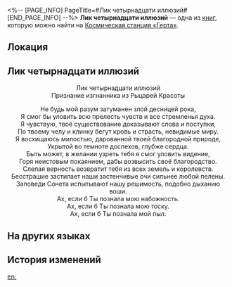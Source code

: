 <%-- [PAGE_INFO]
PageTitle=#Лик четырнадцати иллюзий#
[END_PAGE_INFO] --%>
{{Дополнить}}
{{Книга Инфобокс
|id           = 280
|partIds      = 190530
|Название     = 
|Изображение  = Записи с КСГ.png
|Мир          = Космическая станция «Герта»
|Томов        = 1
|Автор        = <!--нужно добавить-->
|Описание     = Письмо с признанием от анонимного Рыцаря Красоты.
|Том1         = {{tx}}
|Источник1    = {{tx|Отсутствует источник}}
|Персонажи    = 
|Фракции      = 
}}
'''Лик четырнадцати иллюзий''' — одна из [[Книги|книг]], которую можно найти на [[Космическая станция «Герта»]].

==Локация==
{{Отметка карты|<!--название карты-->|<!--id отметки-->}}

==Лик четырнадцати иллюзий==
<div align="center">Лик четырнадцати иллюзий<br />
Признание изгнанника из Рыцарей Красоты

Не будь мой разум затуманен злой десницей рока,<br />
Я смог бы уловить всю прелесть чувств и все стремленья духа.<br />
Я чувствую, твоё существование доказывают слова и поступки, <br />По твоему челу и клинку бегут кровь и страсть, невидимые миру.<br />
Я восхищаюсь милостью, дарованной твоей благородной природе, <br />Укрытой во темноте доспехов, глубже сердца.<br />
Быть может, в желании узреть тебя я смог уловить видение,<br />
Горя неистовым покаянием, дабы возвысить своё благородство.<br />
Слепая верность возвратит тебя из всех земель и королевств.<br />
Бесстрашие застилает наши застенчивые очи сильнее любой пелены.<br />
Заповеди Сонета испытывают нашу решимость, подобно дыханию воши.<br />
Ах, если б Ты познала мою набожность. <br />Ах, если б Ты познала мою тоску. <br />Ах, если б Ты познала мой пыл.</div>

==На других языках==
{{На других языках
|en   = Face of Fourteen Illusions
|zhs  = 十四种幻觉的面庞
|zht  = 十四種幻覺的面龐
|ja   = 十四種類の幻覚の顔
|ko   = 14가지 환각의 얼굴
|es   = Rostro de las catorce ilusiones
|fr   = Le visage aux quatorze illusions
|ru   = Лик четырнадцати иллюзий
|th   = ใบหน้าลวงตาทั้ง 14 ชนิด
|vi   = Bộ Mặt 14 Loại Ảo Giác
|de   = Gesicht der Vierzehn Illusionen
|id   = Wajah dari 14 Ilusi
|pt   = Face das Quatorze Ilusões
}}

==История изменений==
{{История изменений|3.5}}

[[en:]]